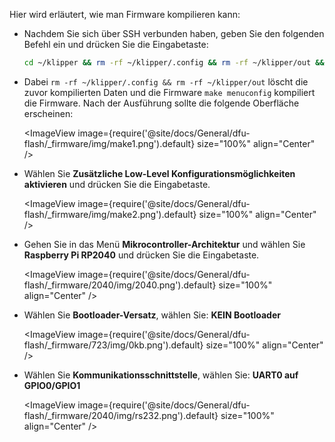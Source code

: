 Hier wird erläutert, wie man Firmware kompilieren kann:
* Nachdem Sie sich über SSH verbunden haben, geben Sie den folgenden Befehl ein und drücken Sie die Eingabetaste:

    ```bash
    cd ~/klipper && rm -rf ~/klipper/.config && rm -rf ~/klipper/out && make menuconfig
    ```

* Dabei `rm -rf ~/klipper/.config && rm -rf ~/klipper/out` löscht die zuvor kompilierten Daten und die Firmware `make menuconfig` kompiliert die Firmware. Nach der Ausführung sollte die folgende Oberfläche erscheinen:

    <ImageView image={require('@site/docs/General/dfu-flash/_firmware/img/make1.png').default} size="100%" align="Center" />

* Wählen Sie **Zusätzliche Low-Level Konfigurationsmöglichkeiten aktivieren** und drücken Sie die Eingabetaste.

    <ImageView image={require('@site/docs/General/dfu-flash/_firmware/img/make2.png').default} size="100%" align="Center" />

* Gehen Sie in das Menü **Mikrocontroller-Architektur** und wählen Sie **Raspberry Pi RP2040** und drücken Sie die Eingabetaste.

    <ImageView image={require('@site/docs/General/dfu-flash/_firmware/2040/img/2040.png').default} size="100%" align="Center" />

* Wählen Sie **Bootloader-Versatz**, wählen Sie: **KEIN Bootloader**

    <ImageView image={require('@site/docs/General/dfu-flash/_firmware/723/img/0kb.png').default} size="100%" align="Center" />

* Wählen Sie **Kommunikationsschnittstelle**, wählen Sie: **UART0 auf GPIO0/GPIO1**

    <ImageView image={require('@site/docs/General/dfu-flash/_firmware/2040/img/rs232.png').default} size="100%" align="Center" />